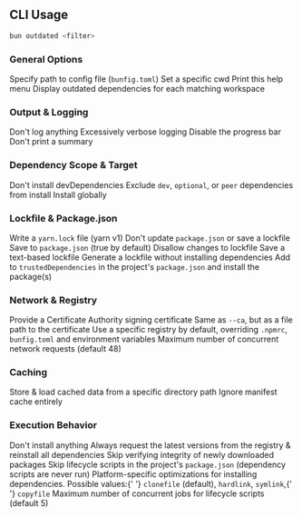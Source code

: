 ## CLI Usage

```bash terminal icon="terminal"
bun outdated <filter>
```

### General Options

<ParamField path="-c, --config" type="string">
	Specify path to config file (<code>bunfig.toml</code>)
</ParamField>

<ParamField path="--cwd" type="string">
	Set a specific cwd
</ParamField>

<ParamField path="-h, --help" type="boolean">
	Print this help menu
</ParamField>

<ParamField path="-F, --filter" type="string">
	Display outdated dependencies for each matching workspace
</ParamField>

### Output & Logging

<ParamField path="--silent" type="boolean">
	Don't log anything
</ParamField>

<ParamField path="--verbose" type="boolean">
	Excessively verbose logging
</ParamField>

<ParamField path="--no-progress" type="boolean">
	Disable the progress bar
</ParamField>

<ParamField path="--no-summary" type="boolean">
	Don't print a summary
</ParamField>

### Dependency Scope & Target

<ParamField path="-p, --production" type="boolean">
	Don't install devDependencies
</ParamField>

<ParamField path="--omit" type="string">
	Exclude <code>dev</code>, <code>optional</code>, or <code>peer</code> dependencies from install
</ParamField>

<ParamField path="-g, --global" type="boolean">
	Install globally
</ParamField>

### Lockfile & Package.json

<ParamField path="-y, --yarn" type="boolean">
	Write a <code>yarn.lock</code> file (yarn v1)
</ParamField>

<ParamField path="--no-save" type="boolean">
	Don't update <code>package.json</code> or save a lockfile
</ParamField>

<ParamField path="--save" type="boolean" default="true">
	Save to <code>package.json</code> (true by default)
</ParamField>

<ParamField path="--frozen-lockfile" type="boolean">
	Disallow changes to lockfile
</ParamField>

<ParamField path="--save-text-lockfile" type="boolean">
	Save a text-based lockfile
</ParamField>

<ParamField path="--lockfile-only" type="boolean">
	Generate a lockfile without installing dependencies
</ParamField>

<ParamField path="--trust" type="boolean">
	Add to <code>trustedDependencies</code> in the project's <code>package.json</code> and install the
	package(s)
</ParamField>

### Network & Registry

<ParamField path="--ca" type="string">
	Provide a Certificate Authority signing certificate
</ParamField>

<ParamField path="--cafile" type="string">
	Same as <code>--ca</code>, but as a file path to the certificate
</ParamField>

<ParamField path="--registry" type="string">
	Use a specific registry by default, overriding <code>.npmrc</code>, <code>bunfig.toml</code> and
	environment variables
</ParamField>

<ParamField path="--network-concurrency" type="number" default="48">
	Maximum number of concurrent network requests (default 48)
</ParamField>

### Caching

<ParamField path="--cache-dir" type="string">
	Store &amp; load cached data from a specific directory path
</ParamField>

<ParamField path="--no-cache" type="boolean">
	Ignore manifest cache entirely
</ParamField>

### Execution Behavior

<ParamField path="--dry-run" type="boolean">
	Don't install anything
</ParamField>

<ParamField path="-f, --force" type="boolean">
	Always request the latest versions from the registry &amp; reinstall all dependencies
</ParamField>

<ParamField path="--no-verify" type="boolean">
	Skip verifying integrity of newly downloaded packages
</ParamField>

<ParamField path="--ignore-scripts" type="boolean">
	Skip lifecycle scripts in the project's <code>package.json</code> (dependency scripts are never
	run)
</ParamField>

<ParamField path="--backend" type="string" default="clonefile">
	Platform-specific optimizations for installing dependencies. Possible values:{' '}
	<code>clonefile</code> (default), <code>hardlink</code>, <code>symlink</code>,{' '}
	<code>copyfile</code>
</ParamField>

<ParamField path="--concurrent-scripts" type="number" default="5">
	Maximum number of concurrent jobs for lifecycle scripts (default 5)
</ParamField>
